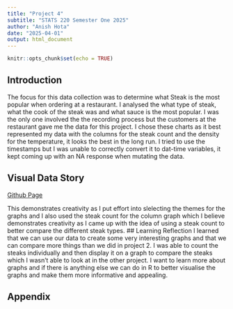```yaml
---
title: "Project 4"
subtitle: "STATS 220 Semester One 2025"
author: "Anish Hota"
date: "2025-04-01"
output: html_document
---
```


```r
knitr::opts_chunk$set(echo = TRUE)
```

## Introduction
The focus for this data collection was to determine what Steak is the most popular when ordering at a restaurant. I analysed the what type of steak, what the cook of the steak was and what sauce is the most popular. I was the only one involved the the recording process but the customers at the restaurant gave me the data for this project. I chose these charts as it best represented my data with the columns for the steak count and the density for the temperature, it looks the best in the long run. I tried to use the timestamps but I was unable to correctly convert it to dat-time variables, it kept coming up with an NA response when mutating the data.

## Visual Data Story
[Github Page](https://ahot228.github.io/stats220/visual_data_story.html)

This demonstrates creativity as I put effort into slelecting the themes for the graphs and I also used the steak count for the column graph which I believe demonstrates creativity as I came up with the idea of using a steak count to better compare the different steak types.
## Learning Reflection
I learned that we can use our data to create some very interesting graphs and that we can compare more things than we did in project 2. I was able to count the steaks individually and then display it on a graph to compare the steaks which I wasn't able to look at in the other project. I want to learn more about graphs and if there is anything else we can do in R to better visualise the graphs and make them more informative and appealing.

## Appendix
```r

```


